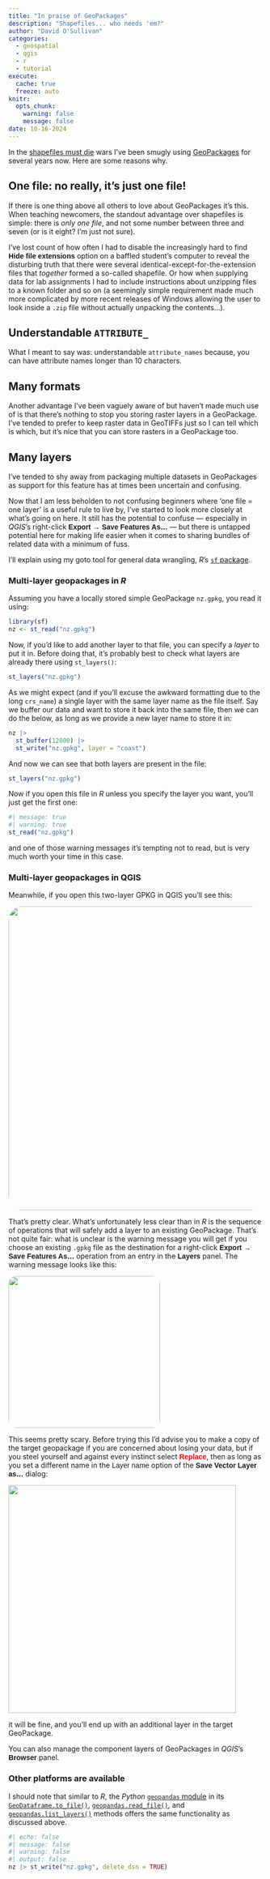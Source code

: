 ```yaml
---
title: "In praise of GeoPackages"
description: "Shapefiles... who needs 'em?"
author: "David O'Sullivan"
categories:
  - geospatial
  - qgis
  - r
  - tutorial
execute: 
  cache: true
  freeze: auto
knitr:
  opts_chunk: 
    warning: false
    message: false
date: 10-16-2024
---
```


In the [shapefiles must die](http://switchfromshapefile.org/) wars I've been smugly using [GeoPackages](https://www.geopackage.org/) for several years now. Here are some reasons why.

## One file: no really, it's just one file!
If there is one thing above all others to love about GeoPackages it's this. When teaching newcomers, the standout advantage over shapefiles is simple: there is _only one file_, and not some number between three and seven (or is it eight? I'm just not sure). 

I've lost count of how often I had to disable the increasingly hard to find [**Hide file extensions**]{style="font-family:sans-serif;"} option on a baffled student's computer to reveal the disturbing truth that there were several identical-except-for-the-extension files that _together_ formed a so-called shapefile. Or how when supplying data for lab assignments I had to include instructions about unzipping files to a known folder and so on (a seemingly simple requirement made much more complicated by more recent releases of Windows allowing the user to look inside a `.zip` file without actually unpacking the contents...).

## Understandable `ATTRIBUTE_`
What I meant to say was: understandable `attribute_names` because, you can have attribute names longer than 10 characters.

## Many formats
Another advantage I've been vaguely aware of but haven't made much use of is that there's nothing to stop you storing raster layers in a GeoPackage. I've tended to prefer to keep raster data in GeoTIFFs just so I can tell which is which, but it's nice that you can store rasters in a GeoPackage too.

## Many layers
I've tended to shy away from packaging multiple datasets in GeoPackages as support for this feature has at times been uncertain and confusing. 

Now that I am less beholden to not confusing beginners where 'one file = one layer' is a useful rule to live by, I've started to look more closely at what's going on here. It still has the potential to confuse &mdash; especially in _QGIS_'s right-click [**Export &rarr; Save Features As...**]{style="font-family:sans-serif;"} &mdash; but there is untapped potential here for making life easier when it comes to sharing bundles of related data with a minimum of fuss.

I'll explain using my goto tool for general data wrangling, _R_'s [`sf` package](https://r-spatial.github.io/sf/).

### Multi-layer geopackages in _R_
Assuming you have a locally stored simple GeoPackage `nz.gpkg`, you read it using:

```r
library(sf)
nz <- st_read("nz.gpkg")
```

Now, if you'd like to add another layer to that file, you can specify a _layer_ to put it in. Before doing that, it's probably best to check what layers are already there using `st_layers()`:

```r
st_layers("nz.gpkg")
```

As we might expect (and if you'll excuse the awkward formatting due to the long `crs_name`) a single layer with the same layer name as the file itself. Say we buffer our data and want to store it back into the same file, then we can do the below, as long as we provide a new layer name to store it in:

```r
nz |> 
  st_buffer(12000) |> 
  st_write("nz.gpkg", layer = "coast")
```

And now we can see that both layers are present in the file:

```r
st_layers("nz.gpkg")
```

Now if you open this file in _R_ unless you specify the layer you want, you'll just get the first one:

```r
#| message: true
#| warning: true
st_read("nz.gpkg")
```

and one of those warning messages it's tempting not to read, but is very much worth your time in this case.

### Multi-layer geopackages in QGIS
Meanwhile, if you open this two-layer GPKG in QGIS you'll see this:

![](opening-a-multilayer-gpgk-dialog.png){fig-align="center" style="width:600px; border-radius:5%;"}

That's pretty clear. What's unfortunately less clear than in _R_ is the sequence of operations that will safely add a layer to an existing GeoPackage. That's not quite fair: what is unclear is the warning message you will get if you choose an existing `.gpkg` file as the destination for a right-click [**Export &rarr; Save Features As...**]{style="font-family:sans-serif;"} operation from an entry in the [**Layers**]{style="font-family:sans-serif;"} panel. The warning message looks like this:

![](gpkg-already-exists-warning.png){fig-align="center" style="width:300px; border-radius:5%;"}

This seems pretty scary. Before trying this I'd advise you to make a copy of the target geopackage if you are concerned about losing your data, but if you steel yourself and against every instinct select [**Replace**]{style="font-family:sans-serif; color:#f00;"}, then as long as you set a different name in the [Layer name]{style="font-family:sans-serif;"} option of the [**Save Vector Layer as...**]{style="font-family:sans-serif;"} dialog:

![](new-layer-name.png){fig-align="center" style="width:450px;"}

it will be fine, and you'll end up with an additional layer in the target GeoPackage.

You can also manage the component layers of GeoPackages in _QGIS_'s [**Browser**]{style="font-family:sans-serif;"} panel.

### Other platforms are available
I should note that similar to _R_, the _Python_ [`geopandas` module](https://geopandas.org/en/stable/index.html) in its [`GeoDataframe.to_file()`](https://geopandas.org/en/stable/docs/reference/api/geopandas.GeoDataFrame.to_file.html), [`geopandas.read_file()`](https://geopandas.org/en/stable/docs/reference/api/geopandas.read_file.html), and [`geopandas.list_layers()`](https://geopandas.org/en/stable/docs/reference/api/geopandas.list_layers.html#geopandas.list_layers) methods offers the same functionality as discussed above.

```r
#| echo: false
#| message: false
#| warning: false
#| output: false
nz |> st_write("nz.gpkg", delete_dsn = TRUE)
```